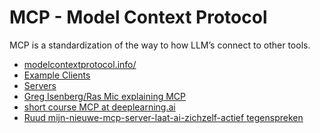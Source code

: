 # MCP - Model Context Protocol

MCP is a standardization of the way to how LLM's connect to other tools. 

- [modelcontextprotocol.info/](https://modelcontextprotocol.info/)
- [Example Clients](https://modelcontextprotocol.io/clients)
- [Servers](https://github.com/modelcontextprotocol/servers)
- [Greg Isenberg/Ras Mic explaining MCP](https://www.youtube.com/watch?v=7j_NE6Pjv-E)
- [short course MCP at deeplearning.ai](https://learn.deeplearning.ai/courses/mcp-build-rich-context-ai-apps-with-anthropic)
- [Ruud mijn-nieuwe-mcp-server-laat-ai-zichzelf-actief tegenspreken](https://www.linkedin.com/posts/rhuijts_mijn-nieuwe-mcp-server-laat-ai-zichzelf-actief-activity-7336375412236644352-VhSr)


